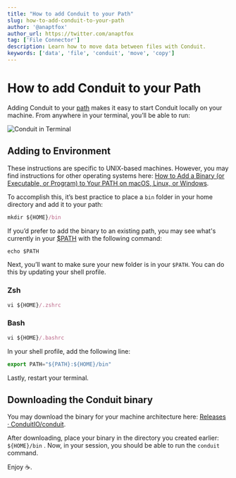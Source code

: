 ```yaml
---
title: "How to add Conduit to your Path"
slug: how-to-add-conduit-to-your-path
author: '@anaptfox'
author_url: https://twitter.com/anaptfox
tag: ['File Connector']
description: Learn how to move data between files with Conduit.
keywords: ['data', 'file', 'conduit', 'move', 'copy']
---
```


# How to add Conduit to your Path

Adding Conduit to your [path](https://zwbetz.com/how-to-add-a-binary-to-your-path-on-macos-linux-windows/) makes it easy to start Conduit locally on your machine. From anywhere in your terminal, you’ll be able to run:

<img className="rounded-md" src="/img/guides/how-to-add-conduit-to-your-path/conduit-in-terminal.png" alt="Conduit in Terminal" />

<!--truncate-->

## Adding to Environment

These instructions are specific to UNIX-based machines. However, you may find instructions for other operating systems here: [How to Add a Binary (or Executable, or Program) to Your PATH on macOS, Linux, or Windows](https://zwbetz.com/how-to-add-a-binary-to-your-path-on-macos-linux-windows/).

To accomplish this, it’s best practice to place a `bin` folder in your home directory and add it to your path:

```jsx
mkdir ${HOME}/bin
```

If you’d prefer to add the binary to an existing path, you may see what's currently in your [$PATH](https://askubuntu.com/questions/551990/what-does-path-mean) with the following command:

```jsx
echo $PATH
```


Next, you’ll want to make sure your new folder is in your `$PATH`. You can do this by updating your shell profile. 

### Zsh

```jsx
vi ${HOME}/.zshrc
```

### Bash

```jsx
vi ${HOME}/.bashrc
```

In your shell profile, add the following line:

```jsx
export PATH="${PATH}:${HOME}/bin"
```

Lastly, restart your terminal.

## Downloading the Conduit binary

You may download the binary for your machine architecture here: [Releases · ConduitIO/conduit](https://github.com/ConduitIO/conduit/releases).

After downloading, place your binary in the directory you created earlier: `${HOME}/bin` . Now, in your session, you should be able to run the `conduit` command.

Enjoy ☕.